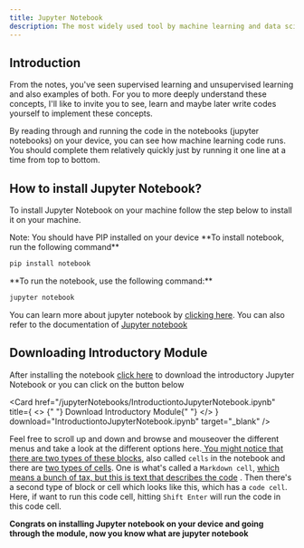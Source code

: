 ```yaml
---
title: Jupyter Notebook
description: The most widely used tool by machine learning and data science practitioners today is the Jupyter Notebook. This is the default environments that a lot of us use to code up and experiment and try things out.
---
```



## Introduction

From the notes, you've seen supervised learning and unsupervised learning and also examples of both. For you to more deeply understand these concepts, I'll like to invite you to see, learn and maybe later write codes yourself to implement these concepts.

By reading through and running the code in the notebooks (jupyter notebooks) on your device, you can see how machine learning code runs. You should complete them relatively quickly just by running it one line at a time from top to bottom.

## How to install Jupyter Notebook?

To install Jupyter Notebook on your machine follow the step below to install it on your machine.

<Callout className="shadow-xs">
  Note: You should have PIP installed on  your device
</Callout>

<Steps>
<Step>
 **To install notebook, run the following command**

```bash title="terminal"
pip install notebook
```

</Step>
<Step>
 **To run the notebook, use the following command:**

```bash title="terminal"
jupyter notebook
```

 </Step>
 </Steps>

You can learn more about jupyter notebook by [clicking here](https://jupyter.org/). You can also refer to the documentation of [Jupyter notebook](https://jupyter.org/install)

## Downloading Introductory Module

After installing the notebook [click here]() to download the introductory Jupyter Notebook or you can click on the button below

<Card
  href="/jupyterNotebooks/IntroductiontoJupyterNotebook.ipynb"
  title={
    <>
      {" "}
      <Download className="inline-block mr-2 " />
      Download Introductory Module{" "}
    </>
  }
  download="IntroductiontoJupyterNotebook.ipynb"
  target="_blank"
/>

Feel free to scroll up and down and browse and mouseover the different menus and take a look at the different options here.<u> You might notice that there are two types of these blocks</u>, also called `cells` in the notebook and there are <u>two types of cells</u>. One is what's called a `Markdown cell`, <u> which means a bunch of tax, but this is text that describes the code</u> . Then there's a second type of block or cell which looks like this, which has a `code cell`. Here, if want to run this code cell, hitting `Shift Enter` will run the code in this code cell.

**Congrats on installing Jupyter notebook on your device and going through the module, now you know what are jupyter notebook**
